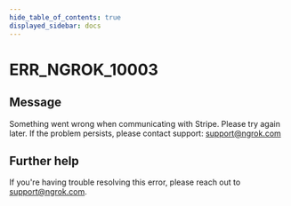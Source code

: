 ```yaml
---
hide_table_of_contents: true
displayed_sidebar: docs
---
```



# ERR_NGROK_10003

## Message

Something went wrong when communicating with Stripe. Please try again later. If the problem persists, please contact support: support@ngrok.com

<ErrorDetails error="err_ngrok_10003" />

## Further help

If you're having trouble resolving this error, please reach out to [support@ngrok.com](mailto:support@ngrok.com?subject=Help%20with%20ERR_NGROK_10003).
